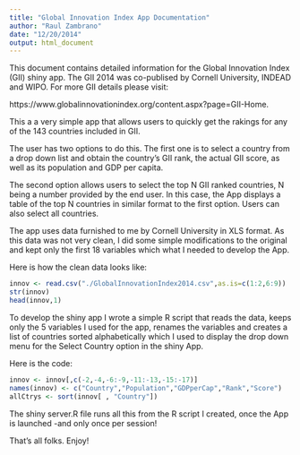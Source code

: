 ```yaml
---
title: "Global Innovation Index App Documentation"
author: "Raul Zambrano"
date: "12/20/2014"
output: html_document
---
```


This document contains detailed information for the Global Innovation Index (GII) shiny app. The GII 2014 was co-publised by Cornell University, INDEAD and WIPO. For more GII details please visit: 

https://www.globalinnovationindex.org/content.aspx?page=GII-Home.

This a a very simple app that allows users to quickly get the rakings for any of the 143 countries included in GII. 

The user has two options to do this. The first one is to select a country  from a drop down list and obtain the country's GII rank, the actual GII score, as well as its population and GDP per capita.

The second option allows users to select the top N GII ranked countries, N being a number provided by the end user. In this case, the App displays a table of the top N countries in similar format to the first option. Users can also select all countries.

The app uses data furnished to me by Cornell University in XLS format. As this data was not very clean, I did some simple modifications to the original and kept only the first 18 variables which what I needed to develop the App. 

Here is how the clean data looks like:
```r
innov <- read.csv("./GlobalInnovationIndex2014.csv",as.is=c(1:2,6:9))
str(innov)
head(innov,1)
```

To develop the shiny app I wrote a simple R script that reads the data, keeps only the 5 variables I used for the app, renames the variables and creates a list of countries sorted alphabetically which I  used to display the drop down menu for the Select Country option in the shiny App.

Here is the code:
```r
innov <- innov[,c(-2,-4,-6:-9,-11:-13,-15:-17)]
names(innov) <- c("Country","Population","GDPperCap","Rank","Score")
allCtrys <- sort(innov[ , "Country"])
```

The shiny server.R file runs all this from the R script I created, once the App is launched -and only once per session!

That's all folks. Enjoy!














